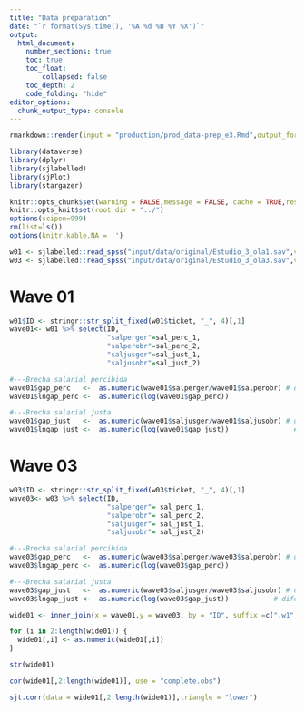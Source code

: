 ```yaml
---
title: "Data preparation"
date: "`r format(Sys.time(), '%A %d %B %Y %X')`"
output:
  html_document:
    number_sections: true
    toc: true
    toc_float:
        collapsed: false
    toc_depth: 2
    code_folding: "hide"
editor_options:
  chunk_output_type: console
---
```


```r
rmarkdown::render(input = "production/prod_data-prep_e3.Rmd",output_format = "html_document",output_dir = "production/");browseURL(url = "production/prod_data-prep_e3.html")
```

```r
library(dataverse)
library(dplyr)
library(sjlabelled)
library(sjPlot)
library(stargazer)
```

```r
knitr::opts_chunk$set(warning = FALSE,message = FALSE, cache = TRUE,results = "hold")
knitr::opts_knit$set(root.dir = "../")
options(scipen=999)
rm(list=ls())
options(knitr.kable.NA = '')
```

```r
w01 <- sjlabelled::read_spss("input/data/original/Estudio_3_ola1.sav",verbose = F)
w03 <- sjlabelled::read_spss("input/data/original/Estudio_3_ola3.sav",verbose = F)
```

# Wave 01
```r
w01$ID <- stringr::str_split_fixed(w01$ticket, "_", 4)[,1]
wave01<- w01 %>% select(ID,
                        "salperger"=sal_perc_1,
                        "salperobr"=sal_perc_2,
                        "saljusger"=sal_just_1,
                        "saljusobr"=sal_just_2)

#---Brecha salarial percibida
wave01$gap_perc   <-  as.numeric(wave01$salperger/wave01$salperobr) # diferencia total
wave01$lngap_perc <-  as.numeric(log(wave01$gap_perc))                 # diferencia log

#---Brecha salarial justa
wave01$gap_just   <-  as.numeric(wave01$saljusger/wave01$saljusobr) # diferencia total
wave01$lngap_just <-  as.numeric(log(wave01$gap_just))                # diferencia log
```


# Wave 03

```r
w03$ID <- stringr::str_split_fixed(w03$ticket, "_", 4)[,1]
wave03<- w03 %>% select(ID,
                        "salperger"= sal_perc_1,
                        "salperobr"= sal_perc_2,
                        "saljusger"= sal_just_1,
                        "saljusobr"= sal_just_2)

#---Brecha salarial percibida
wave03$gap_perc   <-  as.numeric(wave03$salperger/wave03$salperobr) # diferencia total
wave03$lngap_perc <-  as.numeric(log(wave03$gap_perc))                 # diferencia log

#---Brecha salarial justa
wave03$gap_just   <-  as.numeric(wave03$saljusger/wave03$saljusobr) # diferencia total
wave03$lngap_just <-  as.numeric(log(wave03$gap_just))           # diferencia log
```


```r
wide01 <- inner_join(x = wave01,y = wave03, by = "ID", suffix =c(".w1",".w3")) %>% select(ID,starts_with("lngap")) %>% na.omit()

for (i in 2:length(wide01)) {
  wide01[,i] <- as.numeric(wide01[,i])
}

str(wide01)

cor(wide01[,2:length(wide01)], use = "complete.obs")
```

```r
sjt.corr(data = wide01[,2:length(wide01)],triangle = "lower")
```

